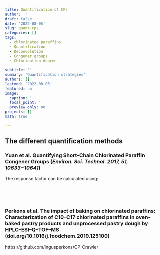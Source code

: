 ```yaml
---
title: Quantification of CPs
author: ''
draft: false
date: '2022-08-05'
slug: quant-cps
categories: []
tags:
  - chlorinated paraffins
  - Quantification
  - Deconvolution
  - Congener groups
  - Chlorination degree
  
subtitle: ''
summary: 'Quantification strategies'
authors: []
lastmod: '2022-08-05'
featured: no
image:
  caption: ''
  focal_point: ''
  preview_only: no
projects: []
math: true

---
```


<!-- https://www.christophenicault.com/post/write_post/ -->

## The different quantification methods 

### Yuan et al. Quantifying Short-Chain Chlorinated Paraffin Congener Groups (_Environ. Sci. Technol. 2017, 51, 10633−10641_)  

The response factor can be calculated using: 
\begin{equation}
RF(C_nCl_m) = \frac{Area(C_nCl_m)}{Conc(C_nCl_m)}
(\#eq:rf)
\end{equation}




```r

```


<br>
<br>

### Perkons et al. The impact of baking on chlorinated paraffins: Characterization of C10–C17 chlorinated paraffins in oven-baked pastry products and unprocessed pastry dough by HPLC–ESI–Q–TOF–MS (doi.org/10.1016/j.foodchem.2019.125100)  

https://github.com/ingusperkons/CP-Crawler





